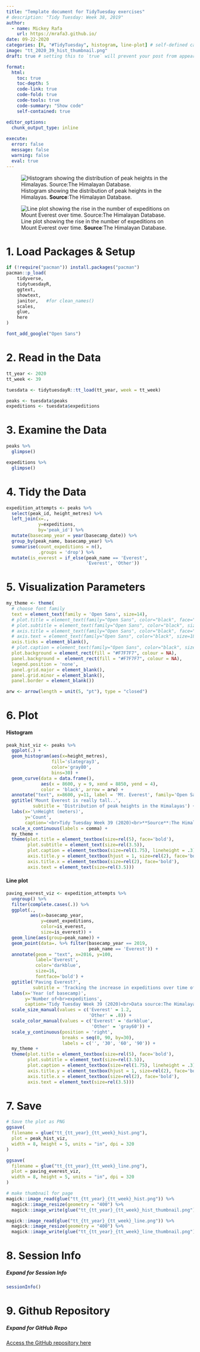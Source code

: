 ```yaml
---
title: "Template document for TidyTuesday exercises"
# description: "Tidy Tuesday: Week 38, 2019"
author:
  - name: Mickey Rafa
    url: https://mrafa3.github.io/
date: 09-22-2020
categories: [R, "#TidyTuesday", histogram, line-plot] # self-defined categories
image: "tt_2020_39_hist_thumbnail.png"
draft: true # setting this to `true` will prevent your post from appearing on your listing page until you're ready!

format:
  html:
    toc: true
    toc-depth: 5
    code-link: true
    code-fold: true
    code-tools: true
    code-summary: "Show code"
    self-contained: true

editor_options: 
  chunk_output_type: inline
  
execute: 
  error: false
  message: false
  warning: false
  eval: true
---
```


![Histogram showing the distribution of peak heights in the Himalayas. **Source**:The Himalayan Database.](tt_2020_39_hist.png){#fig-1}

![Line plot showing the rise in the number of expeditions on Mount Everest over time. **Source**:The Himalayan Database.](tt_2020_39_line.png){#fig-2}

# 1. Load Packages & Setup

```r
if (!require("pacman")) install.packages("pacman")
pacman::p_load(
    tidyverse,
    tidytuesdayR,
    ggtext,
    showtext,
    janitor,   #for clean_names()
    scales,
    glue,
    here
)    

font_add_google("Open Sans")
```

# 2. Read in the Data

```r
tt_year <- 2020
tt_week <- 39

tuesdata <- tidytuesdayR::tt_load(tt_year, week = tt_week)

peaks <- tuesdata$peaks
expeditions <- tuesdata$expeditions
```

# 3. Examine the Data 

```r
peaks %>% 
  glimpse()

expeditions %>% 
  glimpse()
```


# 4. Tidy the Data 

```r
expedition_attempts <- peaks %>% 
  select(peak_id, height_metres) %>% 
  left_join(x=.,
            y=expeditions,
            by='peak_id') %>% 
  mutate(basecamp_year = year(basecamp_date)) %>% 
  group_by(peak_name, basecamp_year) %>% 
  summarise(count_expeditions = n(),
            .groups = 'drop') %>% 
  mutate(is_everest = if_else(peak_name == 'Everest',
                              'Everest', 'Other'))
```

# 5. Visualization Parameters 

```r
my_theme <- theme(
  # choose font family
  text = element_text(family = 'Open Sans', size=14), 
  # plot.title = element_text(family="Open Sans", color="black", face="bold", size=24, hjust=0), 
  # plot.subtitle = element_text(family="Open Sans", color="black", size=12, hjust=0), 
  # axis.title = element_text(family="Open Sans", color="black", face="bold", size=12), 
  # axis.text = element_text(family="Open Sans", color="black", size=18), 
  axis.ticks = element_blank(), 
  # plot.caption = element_text(family="Open Sans", color="black", size=12), 
  plot.background = element_rect(fill = "#F7F7F7", colour = NA),
  panel.background =  element_rect(fill = "#F7F7F7", colour = NA), 
  legend.position = 'none',
  panel.grid.major = element_blank(),
  panel.grid.minor = element_blank(),
  panel.border = element_blank())

arw <- arrow(length = unit(5, "pt"), type = "closed")
```

# 6. Plot 

#### Histogram 

```r
peak_hist_viz <- peaks %>% 
  ggplot(.) + 
  geom_histogram(aes(x=height_metres),
                 fill='slategray3',
                 color='gray80',
                 bins=30) + 
  geom_curve(data = data.frame(), 
             aes(x = 8600, y = 9, xend = 8850, yend = 4), 
             color = 'black', arrow = arw) +
  annotate("text", x=8600, y=11, label = 'Mt. Everest', family='Open Sans', size=16) + 
  ggtitle('Mount Everest is really tall..',
          subtitle = 'Distribution of peak heights in the Himalayas') + 
  labs(x='\nHeight (meters)',
       y='Count',
       caption='<br>Tidy Tuesday Week 39 (2020)<br>**Source**:The Himalayan Database') + 
  scale_x_continuous(labels = comma) + 
  my_theme + 
  theme(plot.title = element_textbox(size=rel(5), face='bold'),
        plot.subtitle = element_text(size=rel(3.5)),
        plot.caption = element_textbox(size=rel(1.75), lineheight = .3),
        axis.title.y = element_textbox(hjust = 1, size=rel(2), face='bold'),
        axis.title.x = element_textbox(size=rel(2), face='bold'),
        axis.text = element_text(size=rel(3.5)))
```

#### Line plot 

```r
paving_everest_viz <- expedition_attempts %>%
  ungroup() %>% 
  filter(complete.cases(.)) %>% 
  ggplot(.,
         aes(x=basecamp_year,
             y=count_expeditions,
             color=is_everest,
             size=is_everest)) + 
  geom_line(aes(group=peak_name)) + 
  geom_point(data=. %>% filter(basecamp_year == 2019,
                               peak_name == 'Everest')) + 
  annotate(geom = "text", x=2016, y=100,
           label='Everest',
           color='darkblue',
           size=16,
           fontface='bold') + 
  ggtitle('Paving Everest?',
          subtitle = 'Tracking the increase in expeditions over time of Himalayan peaks') + 
  labs(x='Year (of basecamp)',
       y='Number of<br>expeditions',
       caption='Tidy Tuesday Week 39 (2020)<br>Data source:The Himalayan Database') + 
  scale_size_manual(values = c('Everest' = 1.2,
                               'Other' = .8)) + 
  scale_color_manual(values = c('Everest' = 'darkblue',
                                'Other' = 'gray60')) + 
  scale_y_continuous(position = 'right',
                     breaks = seq(0, 90, by=30),  
                     labels = c('', '30', '60', '90')) + 
  my_theme + 
  theme(plot.title = element_textbox(size=rel(5), face='bold'),
        plot.subtitle = element_text(size=rel(3.5)),
        plot.caption = element_textbox(size=rel(1.75), lineheight = .3),
        axis.title.y = element_textbox(hjust = 1, size=rel(2), face='bold', lineheight = .3),
        axis.title.x = element_textbox(size=rel(2), face='bold'),
        axis.text = element_text(size=rel(3.5)))
```

# 7. Save 

```r
# Save the plot as PNG
ggsave(
  filename = glue("tt_{tt_year}_{tt_week}_hist.png"),
  plot = peak_hist_viz,
  width = 8, height = 5, units = "in", dpi = 320
)

ggsave(
  filename = glue("tt_{tt_year}_{tt_week}_line.png"),
  plot = paving_everest_viz,
  width = 8, height = 5, units = "in", dpi = 320
)

# make thumbnail for page
magick::image_read(glue("tt_{tt_year}_{tt_week}_hist.png")) %>%
  magick::image_resize(geometry = "400") %>%
  magick::image_write(glue("tt_{tt_year}_{tt_week}_hist_thumbnail.png"))

magick::image_read(glue("tt_{tt_year}_{tt_week}_line.png")) %>%
  magick::image_resize(geometry = "400") %>%
  magick::image_write(glue("tt_{tt_year}_{tt_week}_line_thumbnail.png"))
```

# 8. Session Info

::: {.callout-tip collapse="true"}
##### Expand for Session Info

```r
sessionInfo()
```
:::

# 9. Github Repository 

::: {.callout-tip collapse="true"}

##### Expand for GitHub Repo
 
[Access the GitHub repository here](https://github.com/mrafa3/mrafa3.github.io)
:::
